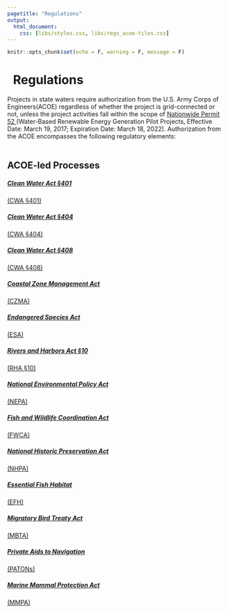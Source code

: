 ```yaml
---
pagetitle: "Regulations"
output:
  html_document:
    css: [libs/styles.css, libs/regs_acoe-tiles.css]
---
```


```r
knitr::opts_chunk$set(echo = F, warning = F, message = F)
```

<style>
.section h5 {
  margin-top: 0;
}
</style>

<h1 class="title toc-ignore">
  <a href="https://mhk-env.us/regs.html" style="text-decoration:none;">
  <span class="fas fa-arrow-circle-left"></span>
  </a>&nbsp; Regulations
</h1>

Projects in state waters require authorization from the U.S. Army Corps of Engineers(ACOE) regardless of whether the project is grid-connected or not, unless the project activities fall within the scope of <a href="https://www.govinfo.gov/content/pkg/FR-2017-01-06/pdf/2016-31355.pdf" target="_blank">Nationwide Permit 52 </a> (Water-Based Renewable Energy Generation Pilot Projects, Effective Date: March 19, 2017; Expiration Date: March 18, 2022).  Authorization from the ACOE encompasses the following regulatory elements:
<br>
<br>

<div style="clear:both;"></div>

## ACOE-led Processes

<div class="tiles">

<div>
  <a href="https://openei.org/wiki/MHK-env/Regulations/CWA-401" target="_blank"><h5>Clean Water Act §401</h5><p>(CWA §401)</p></a>
</div>

<div>
  <a href="https://openei.org/wiki/MHK-env/Regulations/CWA-404" target="_blank"><h5>Clean Water Act §404</h5><p>(CWA §404)</p></a>
</div>

<div>
  <a href="https://openei.org/wiki/MHK-env/Regulations/CWA-408" target="_blank"><h5>Clean Water Act §408</h5><p>(CWA §408)</p></a>
</div>

<div>
  <a href="https://openei.org/wiki/MHK-env/Regulations/CZMA" target="_blank">
  <h5>
  Coastal Zone Management Act
  </h5>
  <p>(CZMA)</p>
  </a>
</div>

<div>
  <a href="https://openei.org/wiki/MHK-env/Regulations/ESA" target="_blank">
  <h5>
  Endangered Species Act
  </h5>
  <p>(ESA)</p>
  </a>
</div>

<div>
  <a href="https://openei.org/wiki/MHK-env/Regulations/RHA-10" target="_blank">
  <h5>
  Rivers and Harbors Act §10
  </h5>
  <p>(RHA §10)</p>
  </a>
</div>

<div>
  <a href="https://openei.org/wiki/MHK-env/Regulations/NEPA" target="_blank">
  <h5>
  National Environmental Policy Act
  </h5>
  <p>(NEPA)</p>
  </a>
</div>

<div>
  <a href="https://openei.org/wiki/MHK-env/Regulations/FWCA" target="_blank">
  <h5>
  Fish and Wildlife Coordination Act
  </h5>
  <p>(FWCA)</p>
  </a>
</div>

<div>
  <a href="https://openei.org/wiki/MHK-env/Regulations/NHPA" target="_blank">
  <h5>
  National Historic Preservation Act
  </h5>
  <p>(NHPA)</p>
  </a>
</div>

<div>
  <a href="https://openei.org/wiki/MHK-env/Regulations/Essential_Fish_Habitat" target="_blank">
  <h5>
  Essential Fish Habitat
  </h5>
  <p>(EFH)</p>
  </a>
</div>

<div>
  <a href="https://openei.org/wiki/MHK-env/Regulations/MBTA" target="_blank">
  <h5>
  Migratory Bird Treaty Act
  </h5>
  <p>(MBTA)</p>
  </a>
</div>

<div>
  <a href="https://openei.org/wiki/MHK-env/Regulations/PATON" target="_blank">
  <h5>
  Private Aids to Navigation
  </h5>
  <p>(PATONs)</p>
  </a>
</div>

<div>
  <a href="https://openei.org/wiki/MHK-env/Regulations/MMPA" target="_blank">
  <h5>
  Marine Mammal Protection Act
  </h5>
  <p>(MMPA)</p>
  </a>
</div>

</div>

